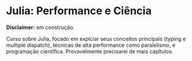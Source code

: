 # Julia: Performance e Ciência

**Disclaimer:** em construção.

Curso sobre Julia, focado em explciar seus conceitos principais (typing e multiple dispatch),  técnicas de alta performance como paralelismo, e programação científica. Provavelmente precisarei de mais capítulos.
